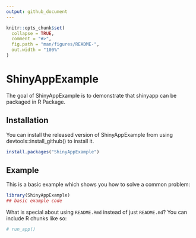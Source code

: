 ```yaml
---
output: github_document
---
```


<!-- README.md is generated from README.Rmd. Please edit that file -->

```r
knitr::opts_chunk$set(
  collapse = TRUE,
  comment = "#>",
  fig.path = "man/figures/README-",
  out.width = "100%"
)
```

# ShinyAppExample

<!-- badges: start -->
<!-- badges: end -->

The goal of ShinyAppExample is to demonstrate that shinyapp can be packaged in R Package.

## Installation

You can install the released version of ShinyAppExample from <!--[CRAN](https://CRAN.R-project.org) with: -->
using devtools::install_github() to install it.

``` r
install.packages("ShinyAppExample")
```

## Example

This is a basic example which shows you how to solve a common problem:

```r
library(ShinyAppExample)
## basic example code
```

What is special about using `README.Rmd` instead of just `README.md`? You can include R chunks like so:

```r
# run_app()
```

<!--You'll still need to render `README.Rmd` regularly, to keep `README.md` up-to-date. `devtools::build_readme()` is handy for this. You could also use GitHub Actions to re-render `README.Rmd` every time you push. An example workflow can be found here: <https://github.com/r-lib/actions/tree/master/examples>.-->


